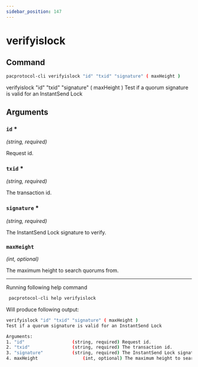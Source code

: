```yaml
---
sidebar_position: 147
---
```


# verifyislock
## Command

```bash
pacprotocol-cli verifyislock "id" "txid" "signature" ( maxHeight )
```

verifyislock "id" "txid" "signature" ( maxHeight )
Test if a quorum signature is valid for an InstantSend Lock



## Arguments

### `id` <span class='asterisk'>*</span>
*(string, required)*

Request id.


### `txid` <span class='asterisk'>*</span>
*(string, required)*

The transaction id.


### `signature` <span class='asterisk'>*</span>
*(string, required)*

The InstantSend Lock signature to verify.


### `maxHeight` 
*(int, optional)*

The maximum height to search quorums from.





___

Running following help command
```bash
 pacprotocol-cli help verifyislock
```
Will produce following output:


```bash
verifyislock "id" "txid" "signature" ( maxHeight )
Test if a quorum signature is valid for an InstantSend Lock

Arguments:
1. "id"                  (string, required) Request id.
2. "txid"                (string, required) The transaction id.
3. "signature"           (string, required) The InstantSend Lock signature to verify.
4. maxHeight                 (int, optional) The maximum height to search quorums from.

```


